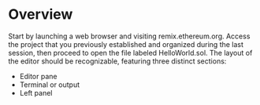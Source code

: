 
# Overview

Start by launching a web browser and visiting remix.ethereum.org. Access the project that you previously established and organized during the last session, then proceed to open the file labeled HelloWorld.sol. The layout of the editor should be recognizable, featuring three distinct sections:

-   Editor pane
-   Terminal or output
-   Left panel